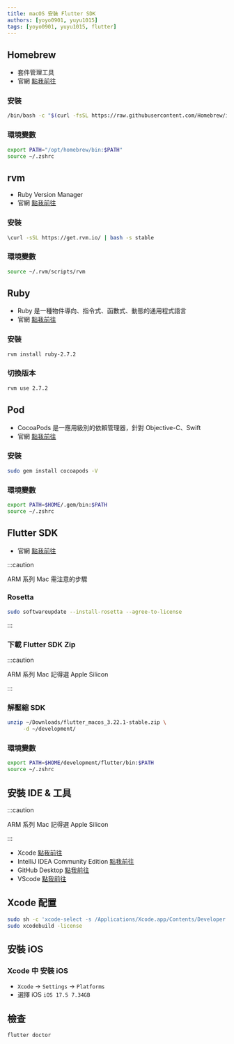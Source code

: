 ```yaml
---
title: macOS 安裝 Flutter SDK
authors: [yoyo0901, yuyu1015]
tags: [yoyo0901, yuyu1015, flutter]
---
```


## Homebrew

- 套件管理工具
- 官網 [點我前往](https://brew.sh/zh-tw/)

### 安裝

```bash
/bin/bash -c "$(curl -fsSL https://raw.githubusercontent.com/Homebrew/install/HEAD/install.sh)"
```

### 環境變數

```bash
export PATH="/opt/homebrew/bin:$PATH"
source ~/.zshrc
```

## rvm

- Ruby Version Manager
- 官網 [點我前往](https://rvm.io/)

### 安裝

```bash
\curl -sSL https://get.rvm.io/ | bash -s stable
```

### 環境變數

```bash
source ~/.rvm/scripts/rvm
```

## Ruby

- Ruby 是一種物件導向、指令式、函數式、動態的通用程式語言
- 官網 [點我前往](https://www.ruby-lang.org/zh_tw/downloads/)

### 安裝

```bash
rvm install ruby-2.7.2
```

### 切換版本

```bash
rvm use 2.7.2
```

## Pod

- CocoaPods 是一應用級別的依賴管理器，針對 Objective-C、Swift
- 官網 [點我前往](https://cocoapods.org/)

### 安裝

```bash
sudo gem install cocoapods -V
```

### 環境變數

```bash
export PATH=$HOME/.gem/bin:$PATH
source ~/.zshrc

```

## Flutter SDK

- 官網 [點我前往](https://docs.flutter.dev/get-started/install/macos/mobile-ios?tab=download)

:::caution

ARM 系列 Mac 需注意的步驟

### Rosetta

```bash
sudo softwareupdate --install-rosetta --agree-to-license
```

:::

### 下載 Flutter SDK Zip

:::caution

ARM 系列 Mac 記得選 Apple Silicon

:::

### 解壓縮 SDK

```bash
unzip ~/Downloads/flutter_macos_3.22.1-stable.zip \
     -d ~/development/
```

### 環境變數

```bash
export PATH=$HOME/development/flutter/bin:$PATH
source ~/.zshrc
```

## 安裝 IDE & 工具

:::caution

ARM 系列 Mac 記得選 Apple Silicon

:::

- Xcode [點我前往](https://apps.apple.com/tw/app/xcode/id497799835)
- IntelliJ IDEA Community Edition [點我前往](https://www.jetbrains.com/idea/download)
- GitHub Desktop [點我前往](https://desktop.github.com/)
- VScode [點我前往](https://code.visualstudio.com/download)

## Xcode 配置

```bash
sudo sh -c 'xcode-select -s /Applications/Xcode.app/Contents/Developer && xcodebuild -runFirstLaunch'
sudo xcodebuild -license
```

## 安裝 iOS

### Xcode 中 安裝 iOS

- `Xcode` -> `Settings` -> `Platforms`
- 選擇 iOS `iOS 17.5 7.34GB`

## 檢查

```bash
flutter doctor
```

